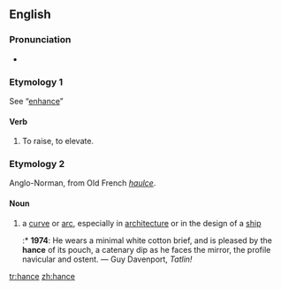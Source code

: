 {{also|Hance}}
==English==

===Pronunciation===
* {{IPA|/hɑːns/}}

===Etymology 1===
See “[[enhance]]”

====Verb====
{{en-verb|hanc|ing}}

# {{context|transitive|obsolete|lang=en}} To raise, to elevate.
#: {{rfquotek|Lydgate}}

===Etymology 2===
Anglo-Norman, from Old French ''[[haulce]]''.

====Noun====
{{en-noun}}

# a [[curve]] or [[arc]], especially in [[architecture]] or in the design of a [[ship]]
#:* '''1974''': He wears a minimal white cotton brief, and is pleased by the '''hance''' of its pouch, a catenary dip as he faces the mirror, the profile navicular and ostent. — Guy Davenport, ''Tatlin!''

[[tr:hance]]
[[zh:hance]]